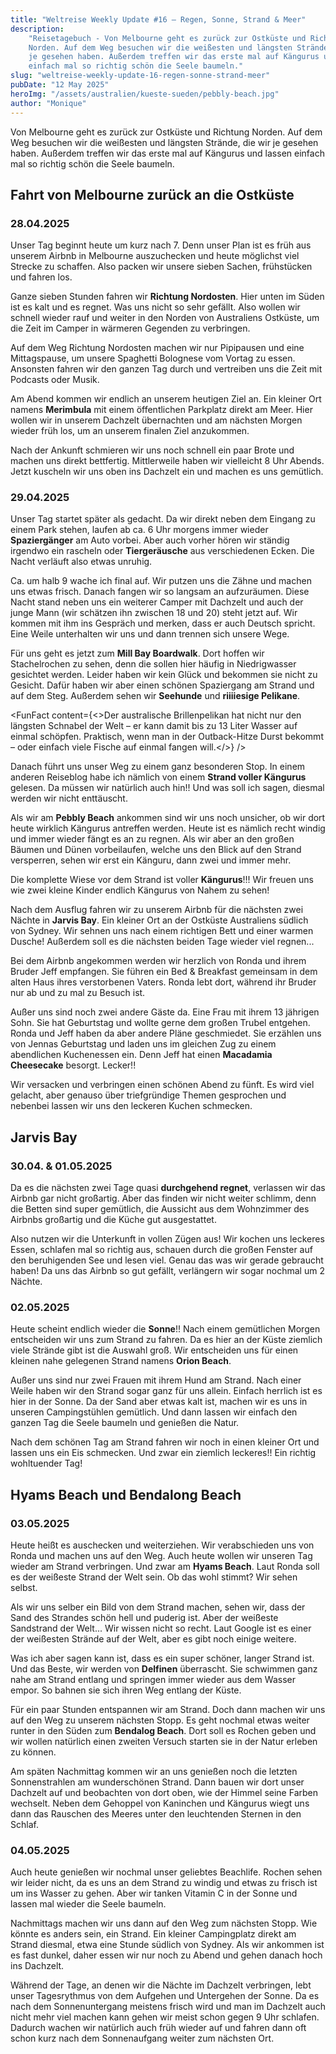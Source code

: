 ```yaml
---
title: "Weltreise Weekly Update #16 – Regen, Sonne, Strand & Meer"
description:
    "Reisetagebuch - Von Melbourne geht es zurück zur Ostküste und Richtung
    Norden. Auf dem Weg besuchen wir die weißesten und längsten Strände, die wir
    je gesehen haben. Außerdem treffen wir das erste mal auf Kängurus und lassen
    einfach mal so richtig schön die Seele baumeln."
slug: "weltreise-weekly-update-16-regen-sonne-strand-meer"
pubDate: "12 May 2025"
heroImg: "/assets/australien/kueste-sueden/pebbly-beach.jpg"
author: "Monique"
---
```


Von Melbourne geht es zurück zur Ostküste und Richtung Norden. Auf dem Weg
besuchen wir die weißesten und längsten Strände, die wir je gesehen haben.
Außerdem treffen wir das erste mal auf Kängurus und lassen einfach mal so
richtig schön die Seele baumeln.

## Fahrt von Melbourne zurück an die Ostküste

### 28.04.2025

Unser Tag beginnt heute um kurz nach 7. Denn unser Plan ist es früh aus unserem
Airbnb in Melbourne auszuchecken und heute möglichst viel Strecke zu schaffen.
Also packen wir unsere sieben Sachen, frühstücken und fahren los.

Ganze sieben Stunden fahren wir **Richtung Nordosten**. Hier unten im Süden ist
es kalt und es regnet. Was uns nicht so sehr gefällt. Also wollen wir schnell
wieder rauf und weiter in den Norden von Australiens Ostküste, um die Zeit im
Camper in wärmeren Gegenden zu verbringen.

Auf dem Weg Richtung Nordosten machen wir nur Pipipausen und eine Mittagspause,
um unsere Spaghetti Bolognese vom Vortag zu essen. Ansonsten fahren wir den
ganzen Tag durch und vertreiben uns die Zeit mit Podcasts oder Musik.

<ImageSolo format='querformat' image="/assets/australien/kueste-sueden/auto.jpg" />

Am Abend kommen wir endlich an unserem heutigen Ziel an. Ein kleiner Ort namens
**Merimbula** mit einem öffentlichen Parkplatz direkt am Meer. Hier wollen wir
in unserem Dachzelt übernachten und am nächsten Morgen wieder früh los, um an
unserem finalen Ziel anzukommen.

Nach der Ankunft schmieren wir uns noch schnell ein paar Brote und machen uns
direkt bettfertig. Mittlerweile haben wir vielleicht 8 Uhr Abends. Jetzt
kuscheln wir uns oben ins Dachzelt ein und machen es uns gemütlich.

### 29.04.2025

Unser Tag startet später als gedacht. Da wir direkt neben dem Eingang zu einem
Park stehen, laufen ab ca. 6 Uhr morgens immer wieder **Spaziergänger** am Auto
vorbei. Aber auch vorher hören wir ständig irgendwo ein rascheln oder
**Tiergeräusche** aus verschiedenen Ecken. Die Nacht verläuft also etwas
unruhig.

Ca. um halb 9 wache ich final auf. Wir putzen uns die Zähne und machen uns etwas
frisch. Danach fangen wir so langsam an aufzuräumen. Diese Nacht stand neben uns
ein weiterer Camper mit Dachzelt und auch der junge Mann (wir schätzen ihn
zwischen 18 und 20) steht jetzt auf. Wir kommen mit ihm ins Gespräch und merken,
dass er auch Deutsch spricht. Eine Weile unterhalten wir uns und dann trennen
sich unsere Wege.

<ImageSolo format='querformat' image="/assets/australien/kueste-sueden/coast-2.jpg" />

Für uns geht es jetzt zum **Mill Bay Boardwalk**. Dort hoffen wir Stachelrochen
zu sehen, denn die sollen hier häufig in Niedrigwasser gesichtet werden. Leider
haben wir kein Glück und bekommen sie nicht zu Gesicht. Dafür haben wir aber
einen schönen Spaziergang am Strand und auf dem Steg. Außerdem sehen wir
**Seehunde** und **riiiiesige Pelikane**.

<ImageSolo format='hochformat' image="/assets/australien/kueste-sueden/pelikan.jpg" />

<FunFact
    content={<>Der australische Brillenpelikan hat nicht nur den längsten Schnabel
der Welt – er kann damit bis zu 13 Liter Wasser auf einmal schöpfen. Praktisch,
wenn man in der Outback-Hitze Durst bekommt – oder einfach viele Fische auf einmal
fangen will.</>}
/>

Danach führt uns unser Weg zu einem ganz besonderen Stop. In einem anderen
Reiseblog habe ich nämlich von einem **Strand voller Kängurus** gelesen. Da
müssen wir natürlich auch hin!! Und was soll ich sagen, diesmal werden wir nicht
enttäuscht.

Als wir am **Pebbly Beach** ankommen sind wir uns noch unsicher, ob wir dort
heute wirklich Kängurus antreffen werden. Heute ist es nämlich recht windig und
immer wieder fängt es an zu regnen. Als wir aber an den großen Bäumen und Dünen
vorbeilaufen, welche uns den Blick auf den Strand versperren, sehen wir erst ein
Känguru, dann zwei und immer mehr.

<ImageSolo format='querformat' image="/assets/australien/kueste-sueden/pebbly-beach.jpg" />

Die komplette Wiese vor dem Strand ist voller **Kängurus**!!! Wir freuen uns wie
zwei kleine Kinder endlich Kängurus von Nahem zu sehen!

<ImageSolo format='querformat' image="/assets/australien/kueste-sueden/pebbly-beach-2.jpg" />

Nach dem Ausflug fahren wir zu unserem Airbnb für die nächsten zwei Nächte in
**Jarvis Bay**. Ein kleiner Ort an der Ostküste Australiens südlich von Sydney.
Wir sehnen uns nach einem richtigen Bett und einer warmen Dusche! Außerdem soll
es die nächsten beiden Tage wieder viel regnen...

Bei dem Airbnb angekommen werden wir herzlich von Ronda und ihrem Bruder Jeff
empfangen. Sie führen ein Bed & Breakfast gemeinsam in dem alten Haus ihres
verstorbenen Vaters. Ronda lebt dort, während ihr Bruder nur ab und zu mal zu
Besuch ist.

Außer uns sind noch zwei andere Gäste da. Eine Frau mit ihrem 13 jährigen Sohn.
Sie hat Geburtstag und wollte gerne dem großen Trubel entgehen. Ronda und Jeff
haben da aber andere Pläne geschmiedet. Sie erzählen uns von Jennas Geburtstag
und laden uns im gleichen Zug zu einem abendlichen Kuchenessen ein. Denn Jeff
hat einen **Macadamia Cheesecake** besorgt. Lecker!!

Wir versacken und verbringen einen schönen Abend zu fünft. Es wird viel gelacht,
aber genauso über triefgründige Themen gesprochen und nebenbei lassen wir uns
den leckeren Kuchen schmecken.

## Jarvis Bay

### 30.04. & 01.05.2025

Da es die nächsten zwei Tage quasi **durchgehend regnet**, verlassen wir das
Airbnb gar nicht großartig. Aber das finden wir nicht weiter schlimm, denn die
Betten sind super gemütlich, die Aussicht aus dem Wohnzimmer des Airbnbs
großartig und die Küche gut ausgestattet.

Also nutzen wir die Unterkunft in vollen Zügen aus! Wir kochen uns leckeres
Essen, schlafen mal so richtig aus, schauen durch die großen Fenster auf den
beruhigenden See und lesen viel. Genau das was wir gerade gebraucht haben! Da
uns das Airbnb so gut gefällt, verlängern wir sogar nochmal um 2 Nächte.

<ImageSolo format='hochformat' image="/assets/australien/kueste-sueden/airbnb.jpg" />

### 02.05.2025

Heute scheint endlich wieder die **Sonne**!! Nach einem gemütlichen Morgen
entscheiden wir uns zum Strand zu fahren. Da es hier an der Küste ziemlich viele
Strände gibt ist die Auswahl groß. Wir entscheiden uns für einen kleinen nahe
gelegenen Strand namens **Orion Beach**.

Außer uns sind nur zwei Frauen mit ihrem Hund am Strand. Nach einer Weile haben
wir den Strand sogar ganz für uns allein. Einfach herrlich ist es hier in der
Sonne. Da der Sand aber etwas kalt ist, machen wir es uns in unseren
Campingstühlen gemütlich. Und dann lassen wir einfach den ganzen Tag die Seele
baumeln und genießen die Natur.

Nach dem schönen Tag am Strand fahren wir noch in einen kleiner Ort und lassen
uns ein Eis schmecken. Und zwar ein ziemlich leckeres!! Ein richtig wohltuender
Tag!

<ImageDuo format='hochformat'
    image1="/assets/australien/kueste-sueden/orion-beach.jpg"
    image2="/assets/australien/kueste-sueden/ice-cream.jpg"
/>

## Hyams Beach und Bendalong Beach

### 03.05.2025

Heute heißt es auschecken und weiterziehen. Wir verabschieden uns von Ronda und
machen uns auf den Weg. Auch heute wollen wir unseren Tag wieder am Strand
verbringen. Und zwar am **Hyams Beach**. Laut Ronda soll es der weißeste Strand
der Welt sein. Ob das wohl stimmt? Wir sehen selbst.

Als wir uns selber ein Bild von dem Strand machen, sehen wir, dass der Sand des
Strandes schön hell und puderig ist. Aber der weißeste Sandstrand der Welt...
Wir wissen nicht so recht. Laut Google ist es einer der weißesten Strände auf
der Welt, aber es gibt noch einige weitere.

Was ich aber sagen kann ist, dass es ein super schöner, langer Strand ist. Und
das Beste, wir werden von **Delfinen** überrascht. Sie schwimmen ganz nahe am
Strand entlang und springen immer wieder aus dem Wasser empor. So bahnen sie
sich ihren Weg entlang der Küste.

Für ein paar Stunden entspannen wir am Strand. Doch dann machen wir uns auf den
Weg zu unserem nächsten Stopp. Es geht nochmal etwas weiter runter in den Süden
zum **Bendalog Beach**. Dort soll es Rochen geben und wir wollen natürlich einen
zweiten Versuch starten sie in der Natur erleben zu können.

Am späten Nachmittag kommen wir an uns genießen noch die letzten Sonnenstrahlen
am wunderschönen Strand. Dann bauen wir dort unser Dachzelt auf und beobachten
von dort oben, wie der Himmel seine Farben wechselt. Neben dem Gehoppel von
Kaninchen und Kängurus wiegt uns dann das Rauschen des Meeres unter den
leuchtenden Sternen in den Schlaf.

<ImageSolo format='hochformat' image="/assets/australien/kueste-sueden/sunset.jpg" />

### 04.05.2025

Auch heute genießen wir nochmal unser geliebtes Beachlife. Rochen sehen wir
leider nicht, da es uns an dem Strand zu windig und etwas zu frisch ist um ins
Wasser zu gehen. Aber wir tanken Vitamin C in der Sonne und lassen mal wieder
die Seele baumeln.

<ImageSolo format='querformat' image="/assets/australien/kueste-sueden/breakfast.jpg" />

Nachmittags machen wir uns dann auf den Weg zum nächsten Stopp. Wie könnte es
anders sein, ein Strand. Ein kleiner Campingplatz direkt am Strand diesmal, etwa
eine Stunde südlich von Sydney. Als wir ankommen ist es fast dunkel, daher essen
wir nur noch zu Abend und gehen danach hoch ins Dachzelt.

Während der Tage, an denen wir die Nächte im Dachzelt verbringen, lebt unser
Tagesrythmus von dem Aufgehen und Untergehen der Sonne. Da es nach dem
Sonnenuntergang meistens frisch wird und man im Dachzelt auch nicht mehr viel
machen kann gehen wir meist schon gegen 9 Uhr schlafen. Dadurch wachen wir
natürlich auch früh wieder auf und fahren dann oft schon kurz nach dem
Sonnenaufgang weiter zum nächsten Ort.
